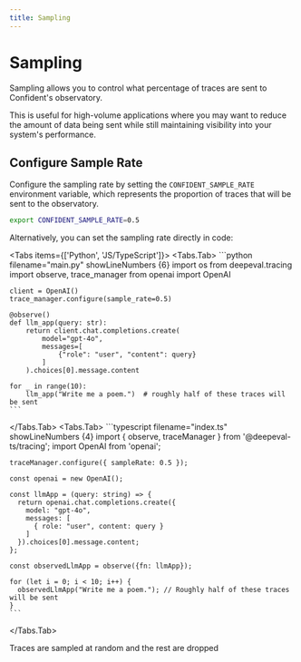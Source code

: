 ```yaml
---
title: Sampling
---
```


# Sampling

Sampling allows you to control what percentage of traces are sent to Confident's observatory. 

<Callout>
This is useful for high-volume applications where you may want to reduce the amount of data being sent while still maintaining visibility into your system's performance. 
</Callout>

## Configure Sample Rate

Configure the sampling rate by setting the `CONFIDENT_SAMPLE_RATE` environment variable, which represents the proportion of traces that will be sent to the observatory. 

```bash
export CONFIDENT_SAMPLE_RATE=0.5 
```

Alternatively, you can set the sampling rate directly in code:

<Tabs items={['Python', 'JS/TypeScript']}>
  <Tabs.Tab>
    ```python filename="main.py" showLineNumbers {6}
    import os
    from deepeval.tracing import observe, trace_manager
    from openai import OpenAI

    client = OpenAI()
    trace_manager.configure(sample_rate=0.5)
    
    @observe()
    def llm_app(query: str):
        return client.chat.completions.create(
            model="gpt-4o",
            messages=[
                {"role": "user", "content": query}
            ]
        ).choices[0].message.content
    
    for _ in range(10):
        llm_app("Write me a poem.")  # roughly half of these traces will be sent
    ```
  </Tabs.Tab>
  <Tabs.Tab>
    ```typescript filename="index.ts" showLineNumbers {4}
    import { observe, traceManager } from '@deepeval-ts/tracing';
    import OpenAI from 'openai';
    
    traceManager.configure({ sampleRate: 0.5 });
    
    const openai = new OpenAI();
    
    const llmApp = (query: string) => {
      return openai.chat.completions.create({
        model: "gpt-4o",
        messages: [
          { role: "user", content: query }
        ]
      }).choices[0].message.content;
    };
    
    const observedLlmApp = observe({fn: llmApp});
    
    for (let i = 0; i < 10; i++) {
      observedLlmApp("Write me a poem."); // Roughly half of these traces will be sent
    }
    ```
  </Tabs.Tab>
</Tabs>

<Callout type="info">
Traces are sampled at random and the rest are dropped
</Callout>
